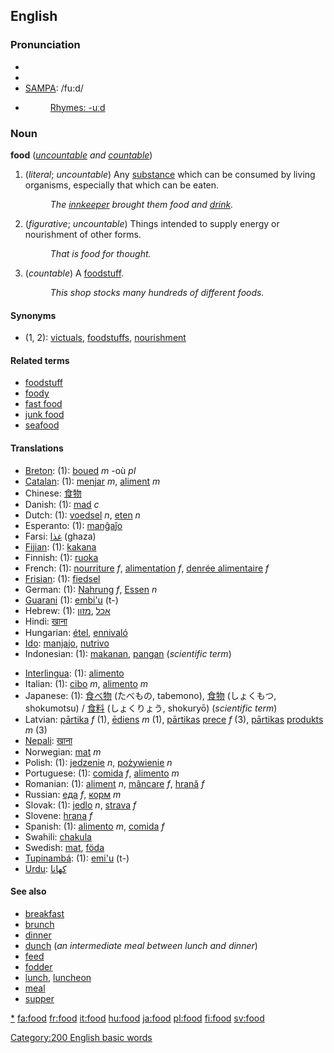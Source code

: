 ==English==

{{rank|respect|that's|Christian|745|food|trying|states|wished}}

===Pronunciation===
*{{AHD|/fo͞od/}}
*{{IPA|/fuːd/}}
*[[SAMPA]]: /fu:d/
*{{audio|en-us-food.ogg|Audio (US)}}
*:[[Rhymes:English:-uːd|Rhymes: -uːd]]

===Noun===
'''food''' (''[[uncountable]] and [[countable]]'')

#(''literal''; ''uncountable'') Any [[substance]] which can be consumed by living organisms, especially that which can be eaten.
#:''The [[innkeeper]] brought them food and [[drink]].''
#(''figurative''; ''uncountable'') Things intended to supply energy or nourishment of other forms.
#:''That is food for thought.''
#(''countable'') A [[foodstuff]].
#:''This shop stocks many hundreds of different foods.''



====Synonyms====
*(1, 2): [[victuals]], [[foodstuff]]s, [[nourishment]]

====Related terms====
*[[foodstuff]]
*[[foody]]
*[[fast food]]
*[[junk food]]
*[[seafood]]

====Translations====

{{top}}
*[[Breton]]: (1): [[boued]] ''m'' -où ''pl''
*[[Catalan]]: (1): [[menjar]] ''m'', [[aliment]] ''m''
*Chinese: [[食物]]
*Danish: (1): [[mad#Danish|mad]] ''c''
*Dutch: (1): [[voedsel]] ''n'', [[eten]] ''n''
*Esperanto: (1): [[manĝaĵo]]
*Farsi: [[غذا]] (ghaza)
*[[Fijian]]: (1): [[kakana]]
*Finnish: (1): [[ruoka]]
*French: (1): [[nourriture]] ''f'', [[alimentation]] ''f'', [[denrée alimentaire]] ''f''
*[[Frisian]]: (1): [[fiedsel]]
*German: (1): [[Nahrung]] ''f'', [[Essen]] ''n''
*[[Guarani]] (1): [[embi'u]] (t-)
*Hebrew: (1): [[אכל]] ,[[מזון]]
*Hindi: [[खाना]]
*Hungarian: [[étel]], [[ennivaló]]
*[[Ido]]: [[manjajo]], [[nutrivo]]
*Indonesian: (1): [[makan|makanan]], [[pangan]] (''scientific term'')
{{mid}}
*[[Interlingua]]: (1): [[alimento#Interlingua|alimento]]
*Italian: (1): [[cibo]] ''m'', [[alimento]] ''m''
*Japanese: (1): [[食べ物]] (たべもの, tabemono), [[食物]] (しょくもつ, shokumotsu) / [[食料]] (しょくりょう, shokuryō) (''scientific term'')
*Latvian: [[pārtika]] ''f'' (1), [[ēdiens]] ''m'' (1), [[pārtika|pārtikas]] [[prece]] ''f'' (3), [[pārtika|pārtikas]] [[produkts]] ''m'' (3)
*[[Nepali]]: [[खाना]]
*Norwegian: [[:no:mat|mat]] ''m''
*Polish: (1): [[jedzenie]] ''n'', [[pożywienie]] ''n''
*Portuguese: (1): [[comida#Portuguese|comida]] ''f'', [[alimento#Portuguese|alimento]] ''m''
*Romanian: (1): [[aliment]] ''n'', [[mâncare]] ''f'', [[hrană]] ''f''
*Russian: [[:ru:еда|еда]] ''f'', [[:ru:корм|корм]] ''m''
*Slovak: (1): [[jedlo]] ''n'', [[strava]] ''f''
*Slovene: [[hrana]] ''f''
*Spanish: (1): [[alimento#Spanish|alimento]] ''m'', [[comida#Spanish|comida]] ''f''
*Swahili: [[chakula]]
*Swedish: [[mat]], [[föda]]
*[[Tupinambá]]: (1): [[emi'u]] (t-)
*[[Urdu]]: [[کھانا]]
{{bottom}}

====See also====
*[[breakfast]]
*[[brunch]]
*[[dinner]]
*[[dunch]] (''an intermediate meal between lunch and dinner'')
*[[feed]]
*[[fodder]]
*[[lunch]], [[luncheon]]
*[[meal]]
*[[supper]]

[[Category:200 English basic words]]
[[category:Food and Drink|*]]
[[fa:food]]
[[fr:food]]
[[it:food]]
[[hu:food]]
[[ja:food]]
[[pl:food]]
[[fi:food]]
[[sv:food]]